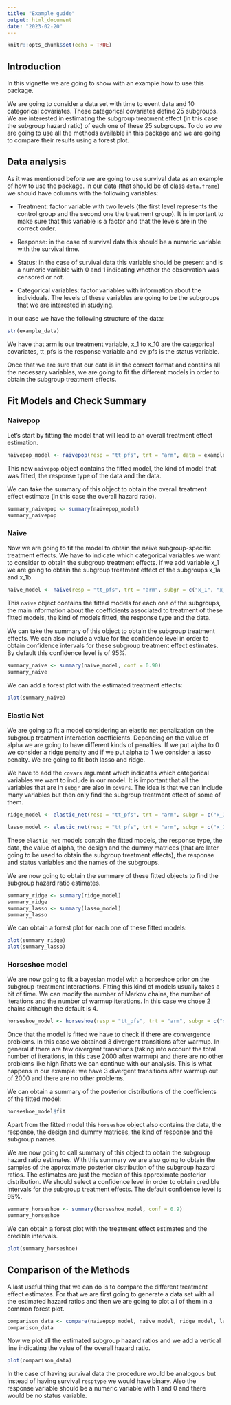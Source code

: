 ```yaml
---
title: "Example guide"
output: html_document
date: "2023-02-20"
---
```


```r
knitr::opts_chunk$set(echo = TRUE)
```

## Introduction

In this vignette we are going to show with an example how to use this package. 

We are going to consider a data set with time to event data and 10 categorical covariates. These categorical covariates define 25 subgroups. We are interested in estimating the subgroup treatment effect (in this case the subgroup hazard ratio) of each one of these 25 subgroups. To do so we are going to use all the methods available in this package and we are going to compare their results using a forest plot. 


## Data analysis

As it was mentioned before we are going to use survival data as an example of how to use the package. In our data (that should be of class `data.frame`) we should have columns with the following variables:

* Treatment: factor variable with two levels (the first level represents the control group and the second one the treatment group). It is important to make sure that this variable is a factor and that the levels are in the correct order.

* Response: in the case of survival data this should be a numeric variable with the survival time.

* Status: in the case of survival data this variable should be present and is a numeric variable with 0 and 1 indicating whether the observation was censored or not.

* Categorical variables: factor variables with information about the individuals. The levels of these variables are going to be the subgroups that we are interested in studying.

In our case we have the following structure of the data:

```r
str(example_data)
```

We have that arm is our treatment variable, x_1 to x_10 are the categorical covariates, tt_pfs is the response variable and ev_pfs is the status variable.

Once that we are sure that our data is in the correct format and contains all the necessary variables, we are going to fit the different models in order to obtain the subgroup treatment effects.



## Fit Models and Check Summary


### Naivepop

Let's start by fitting the model that will lead to an overall treatment effect estimation.

```r
naivepop_model <- naivepop(resp = "tt_pfs", trt = "arm", data = example_data, resptype = "survival", status = "ev_pfs")
```

This new `naivepop` object contains the fitted model, the kind of model that was fitted, the response type of the data and the data.

We can take the summary of this object to obtain the overall treatment effect estimate (in this case the overall hazard ratio).

```r
summary_naivepop <- summary(naivepop_model)
summary_naivepop
```


### Naive

Now we are going to fit the model to obtain the naive subgroup-specific treatment effects. We have to indicate which categorical variables we want to consider to obtain the subgroup treatment effects. If we add variable x_1 we are going to obtain the subgroup treatment effect of the subgroups x_1a and x_1b.

```r
naive_model <- naive(resp = "tt_pfs", trt = "arm", subgr = c("x_1", "x_2", "x_3", "x_4"), data = example_data, resptype = "survival", status = "ev_pfs")
```

This `naive` object contains the fitted models for each one of the subgroups, the main information about the coefficients associated to treatment of these fitted models, the kind of models fitted, the response type and the data.

We can take the summary of this object to obtain the subgroup treatment effects. We can also include a value for the confidence level in order to obtain confidence intervals for these subgroup treatment effect estimates. By default this confidence level is of 95%. 

```r
summary_naive <- summary(naive_model, conf = 0.90)
summary_naive
```

We can add a forest plot with the estimated treatment effects:

```r
plot(summary_naive)
```


### Elastic Net

We are going to fit a model considering an elastic net penalization on the subgroup treatment interaction coefficients. Depending on the value of alpha we are going to have different kinds of penalties. If we put alpha to 0 we consider a ridge penalty and if we put alpha to 1 we consider a lasso penalty. We are going to fit both lasso and ridge.

We have to add the `covars` argument which indicates which categorical variables we want to include in our model. It is important that all the variables that are in `subgr` are also in `covars`. The idea is that we can include many variables but then only find the subgroup treatment effect of some of them.

```r
ridge_model <- elastic_net(resp = "tt_pfs", trt = "arm", subgr = c("x_1", "x_2", "x_3", "x_4"), covars = c("x_1", "x_2", "x_3", "x_4", "x_5", "x_6", "x_7", "x_8", "x_9", "x_10"), data = example_data, resptype = "survival", alpha = 0, status = "ev_pfs")

lasso_model <- elastic_net(resp = "tt_pfs", trt = "arm", subgr = c("x_1", "x_2", "x_3", "x_4"), covars = c("x_1", "x_2", "x_3", "x_4", "x_5", "x_6", "x_7", "x_8", "x_9", "x_10"), data = example_data, resptype = "survival", alpha = 1, status = "ev_pfs")
```

These `elastic_net` models contain the fitted models, the response type, the data, the value of alpha, the design and the dummy matrices (that are later going to be used to obtain the subgroup treatment effects), the response and status variables and the names of the subgroups.

We are now going to obtain the summary of these fitted objects to find the subgroup hazard ratio estimates.

```r
summary_ridge <- summary(ridge_model)
summary_ridge
summary_lasso <- summary(lasso_model)
summary_lasso
```

We can obtain a forest plot for each one of these fitted models:

```r
plot(summary_ridge)
plot(summary_lasso)
```


### Horseshoe model

We are now going to fit a bayesian model with a horseshoe prior on the subgroup-treatment interactions. Fitting this kind of models usually takes a bit of time. We can modify the number of Markov chains, the number of iterations and the number of warmup iterations. In this case we chose 2 chains although the default is 4. 

```r
horseshoe_model <- horseshoe(resp = "tt_pfs", trt = "arm", subgr = c("x_1", "x_2", "x_3", "x_4"), covars = c("x_1", "x_2", "x_3", "x_4", "x_5", "x_6", "x_7", "x_8", "x_9", "x_10"), data = example_data, resptype = "survival", status = "ev_pfs", chains = 2)
```

Once that the model is fitted we have to check if there are convergence problems. In this case we obtained 3 divergent transitions after warmup. In general if there are few divergent transitions (taking into account the total number of iterations, in this case 2000 after warmup) and there are no other problems like high Rhats we can continue with our analysis. This is what happens in our example: we have 3 divergent transitions after warmup out of 2000 and there are no other problems.

We can obtain a summary of the posterior distributions of the coefficients of the fitted model:

```r
horseshoe_model$fit
```

Apart from the fitted model this `horseshoe` object also contains the data, the response, the design and dummy matrices, the kind of response and the subgroup names.

We are now going to call summary of this object to obtain the subgroup hazard ratio estimates. With this summary we are also going to obtain the samples of the approximate posterior distribution of the subgroup hazard ratios. The estimates are just the median of this approximate posterior distribution. We should select a confidence level in order to obtain credible intervals for the subgroup treatment effects. The default confidence level is 95%. 

```r
summary_horseshoe <- summary(horseshoe_model, conf = 0.9)
summary_horseshoe
```

We can obtain a forest plot with the treatment effect estimates and the credible intervals.

```r
plot(summary_horseshoe)
```


## Comparison of the Methods

A last useful thing that we can do is to compare the different treatment effect estimates. For that we are first going to generate a data set with all the estimated hazard ratios and then we are going to plot all of them in a common forest plot.

```r
comparison_data <- compare(naivepop_model, naive_model, ridge_model, lasso_model, horseshoe_model)
comparison_data
```

Now we plot all the estimated subgroup hazard ratios and we add a vertical line indicating the value of the overall hazard ratio. 

```r
plot(comparison_data)
```

In the case of having survival data the procedure would be analogous but instead of having survival `resptype` we would have binary. Also the response variable should be a numeric variable with 1 and 0 and there would be no status variable.
